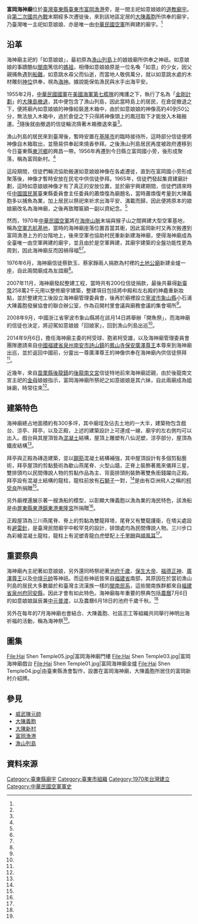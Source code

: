{{coord|22.792763|121.191978|display=title}}
{{東亞廟宇
| name = 富岡海神廟
| img = File:Hai Shen Temple02.jpg
| img_capt = 富岡海神廟
| image_width = 250px
| location = {{ROC-TWN}}臺東縣臺東市富岡里松江路一段316巷17弄1號
| god =如意娘娘
| type = 
| struct = 磚造建築
| open_year =1970年（現址）
| cere_date =農曆7月6日如意娘娘誕辰
| cultural_collection= 良好
|}}
'''富岡海神廟'''位於[[臺灣|臺灣]][[臺東縣|臺東縣]][[臺東市|臺東市]][[富岡漁港|富岡漁港]]旁，是一間主祀如意娘娘的[[道教|道教]][[廟宇|廟宇]]。自[[第二次國共內戰|第二次國共內戰]]末期經多次遷徙後，來到該地區定居的[[大陳義胞|大陳義胞]]所供奉的廟宇，乃臺灣唯一主祀如意娘娘、亦是唯一由[[中華民國空軍|中華民國空軍]]所興建的廟宇。<ref name="臺灣海洋教育中心"/>

== 沿革 ==
海神廟主祀的「如意娘娘」，最初原為[[漁山列島|漁山列島]]上的娘娘廟所供奉之神祇。如意娘娘的事蹟酷似[[閩南|閩南]]篤信的[[媽祖|媽祖]]，相傳如意娘娘原是一位名喚「如意」的少女，因父親捕魚遇到[[船難|船難]]，如意跳水尋父而仙逝，而當地人敬佩萬分，就以如意跳水處的木材雕刻[[神位|神位]]供奉，視為[[海神|海神]]。據說能保佑漁民與水手出海平安。

1955年2月，[[中華民國國軍|中華民國國軍]]在[[美國海軍|美國海軍]][[第七艦隊|第七艦隊]]的掩護之下，執行了名為「[[金剛計劃|金剛計劃]]」的[[大陳島撤退|大陳島撤退]]，其中便包含了漁山列島，因此當時島上的居民，在倉促撤退之下，便將廟內如意娘娘的神像給裝進木箱中，由於如意娘娘的神像高約40到50公分，無法放入木箱中，過於倉促之下只得將神像頭上的鳳冠取下才能放入木箱搬運。<ref name="大紀元"/>隨後就由撤退的信徒輪流揹著木箱撤退來臺<ref name="教育大市集"/>。

漁山列島的居民來到臺灣後，暫時安置在[[基隆市|基隆市]]的臨時接待所，這時部分信徒便將神像自木箱取出，並簡易供奉起來燒香參拜。之後漁山列島居民再度被政府遷移到今日臺東縣[[東河鄉_(臺灣)|東河鄉]]的興昌一帶。1956年再遷到今日縣立富岡國小旁，後形成聚落，稱為富岡新村。<ref name="臺東大學"/>

這段期間，信徒們輪流協助搬運如意娘娘神像在各處遷徙，直到在富岡國小旁形成聚落後，神像才暫時安放在民宅中供信徒參拜。1965年，信徒們發起集資建廟計劃，這時如意娘娘神像才有了真正的安放位置，並於廟宇興建期間，信徒們請來時任[[中國國民黨|中國國民黨]]臺東縣委員會主任委員的蕭煥復為廟題名，當時蕭煥復考量到大陳義胞多以捕魚為業，加上居民以祭祀來祈求出海平安、滿載而歸，因此便將原本的娘娘廟改名為海神廟，之後再致贈匾額一副以資紀念。<ref name="臺東大學"/>

然而，1970年[[中華民國空軍|中華民國空軍]]將在[[海岸山脈|海岸山脈]]末端與猴子山之間興建大型空軍基地，稱為[[空軍志航基地|空軍志航基地]]，當時的海神廟座落位置首當其衝，因此富岡新村又再次搬遷到富岡漁港上方的台階地上，後來空軍也協助村民重新新建海神廟，使得海神廟成為全臺唯一由空軍興建的廟宇，並且由於是空軍興建，其廟宇建築的全盤功能性更為周到，因此海神廟反而因禍得福<ref name="教育大市集"/><ref name="臺灣海洋教育中心"/>。

1976年6月，海神廟信徒蔡欽玉、蔡家錚兩人捐款為村裡的[[土地公廟|土地公廟]]新建金爐一座，自此兩間廟成為友誼廟<ref name="中研院"/>。

2007年11月，海神廟發起整建工程，當時共有200位信徒捐款，最後共募得[[新臺幣|新臺幣]]258萬2千元用以整修廟宇建築，整建項目包括將中殿和左右殿的神龕重新妝點，並於整建完工後設立海神廟管理委員會，後再於廟裡設立[[寧波市|寧波市]][[象山縣|象山縣]]小石浦大陳義胞發展協會的聯合辦公室，作為召開村里會議與廟務會議的集會場所<ref name="臺東大學"/>。

2008年9月，中國浙江省寧波市象山縣將在該月14日將舉辦「開魚祭」，而海神廟的信徒也決定，將迎駕如意娘娘「回娘家」，回到漁山列島出巡<ref name="大紀元"/>。

2014年9月6日，擔任海神廟主委的柯受球、胞弟柯受雄，以及海神廟管理委員會團隊邀請來自[[中國|中國]][[福建省|福建省]][[南安市|泉州南安市]][[詩山鎮|詩山鎮]]的[[鳳山寺(南安)|鳳山寺]][[保安廣澤尊王|保安廣澤尊王]]本尊來到海神廟出巡，並於返回中國前，分靈出一尊廣澤尊王的神像供奉在海神廟內供信徒祭拜<ref name="更生日報"/>。

近幾年，來自[[苗栗縣|苗栗縣]][[後龍鎮_(台灣)|後龍鎮]]的[[後龍南文宮|後龍南文宮]]信徒特地前來海神廟認親，由於後龍南文宮主祀的[[金母|金母]]娘娘指示，富岡海神廟所祭祀之如意娘娘是其六妹，自此兩廟成為姐妹廟，時常往來<ref name="教育大市集"/>。

== 建築特色 ==
海神廟總占地面積約有300多坪，其中廟埕及佔去土地的一大半，建築物包含戲台、涼亭、拜亭，以及正殿，上述的建築設計上可連成一線，廟宇的左右側均可以出入。戲台與其屋頂皆為[[混凝土|混凝土]]結構，屋頂上雕塑有八仙泥塑，涼亭部分，屋頂為鐵皮結構<ref name="教育大市集"/>。

拜亭與正殿為磚造建築，並以[[鋼筋|鋼筋]]混凝土結構補強，其中屋頂設計有多個剪黏藝術，拜亭屋頂的剪黏藝術為歇山燕尾脊、火型山牆，正脊上裝飾著鳳來儀拜三星，雙排頭均以民間傳說人物的剪黏作品為主、背面排頭則裝飾著雙魚銜錢躍向正殿。拜亭設有混凝土結構的龍柱，龍柱前放有[[石獅子|石獅子]]一對，<ref name="教育大市集"/>是由有亞洲飛人之稱的[[柯受良|柯受良]]所捐贈<ref name="中研院"/>。

另外廟裡還展示著一艘漁船的模型，以彰顯大陳義胞以漁為業的海民特色，該漁船是由[[屏東縣|屏東縣]][[東港鎮_(臺灣)|東港鎮]][[東港東隆宮|東港東隆宮]]所捐贈<ref name="中研院"/>。

正殿屋頂為三川燕尾脊、脊上的剪黏為雙龍拜塔，尾脊又有雙龍護衛，在塔尖處設有[[避雷針|避雷針]]，是臺灣民間廟宇中較罕見的設計，排頭處均為民間傳說人物。三川步口為彩繪混凝土龍柱，龍柱上有泥塑青龍白虎壁配上[[千里眼|千里眼]]與[[順風耳|順風耳]]<ref name="教育大市集"/>。

== 重要祭典 ==
海神廟內主祀著如意娘娘，另外還同時祭祀著[[池府千歲|池府千歲]]、[[保生大帝|保生大帝]]、[[福德正神|福德正神]]、[[廣澤尊王|廣澤尊王]]以及[[中壇元帥|中壇元帥]]等神祇。而這些神祇皆來自[[福建省|福建省]]南部，其原因在於當初漁山列島的居民大多數屬於和臺灣主流漢族一樣的[[閩南民系|閩南民系]]，這些閩南族群都來自[[福建省|福建省]][[泉州府|泉州府]][[同安縣|同安縣]]，因此才會有如此特色。海神廟每年重要的祭典包括[[農曆|農曆]]7月6日的如意娘娘誕辰兼[[中元普渡|中元普渡]]，以及農曆6月18日的池府千歲千秋。<ref name="教育大市集"/>

另外在每年的7月海神廟也會結合、大陳義胞、社區志工等組織共同舉行神明出海祈福的活動，稱為海神祭<ref name="水保局"/>。

== 圖集 ==
<gallery>
File:Hai Shen Temple05.jpg|富岡海神廟門樓
File:Hai Shen Temple03.jpg|富岡海神廟戲台
File:Hai Shen Temple01.jpg|富岡海神廟金爐
File:Hai Shen Temple04.jpg|由臺東縣漁會製作，設置在富岡海神廟，大陳義胞所居住的富岡新村介紹牌。
</gallery>

== 參見 ==
* [[威武陳元帥|威武陳元帥]]
* [[大陳義胞|大陳義胞]]
* [[大陳新村|大陳新村]]
* [[富岡漁港|富岡漁港]]
* [[漁山列島|漁山列島]]

== 資料來源 ==
{{reflist|refs=
<ref name="教育大市集">{{Cite web|language=zh-tw|url=https://market.cloud.edu.tw/content/local/taidon/fuhin/tem/tdc16.htm|title=海神廟|author=|publisher=教育大市集|date=|accessdate=2017-02-10}}</ref>

<ref name="中研院">{{Cite web|language=zh-tw|url=http://ndweb.iis.sinica.edu.tw/TWM/Public/content/story/collectable.jsp?pk=523|title=台東富岡漁山新村海神廟|author=|publisher=中央研究院社會學研究所|date=|accessdate=2017-02-10|archive-date=2020-09-18|archive-url=https://web.archive.org/web/20200918180326/https://ndweb.iis.sinica.edu.tw/TWM/Public/content/story/collectable.jsp?pk=523|dead-url=no}}</ref>

<ref name="更生日報">{{Cite web|language=zh-tw|url=http://www.ksnews.com.tw/index.php/news/detail/0000646080|title=富岡海神廟迎廣澤尊王|author=蕭道田|publisher=更生日報|date=2014-09-07|accessdate=2017-02-10|archive-date=2021-05-05|archive-url=https://web.archive.org/web/20210505144730/http://www.ksnews.com.tw/index.php/news/detail/0000646080|dead-url=no}}</ref>

<ref name="水保局">{{Cite web|language=zh-tw|url=http://rural.swcb.gov.tw/Rural/Detail/557|title=富岡社區|author=|publisher=行政院農業委員會水土保持局|date=|accessdate=2017-02-10}}{{Dead link}}</ref>

<ref name="臺東大學">{{Cite web|language=zh-tw|url=http://amadis.lib.nttu.edu.tw/paperupload/uploadfile/20127241140244.pdf|title=臺東三處大陳新村的聚落發展與生活方式|author=黃瑞貞|publisher=國立臺東大學|date=2012-07|accessdate=2017-02-10|archive-date=2021-05-05|archive-url=https://web.archive.org/web/20210505150605/http://amadis.lib.nttu.edu.tw/paperupload/uploadfile/20127241140244.pdf|dead-url=no}}</ref>

<ref name="大紀元">{{Cite web|language=zh-tw|url=http://www.epochtimes.com/b5/8/9/8/n2256254.htm|title=逃難離鄉半世紀 村民陪同如意娘娘風光返鄉|author=盧太城|publisher=大紀元|date=2008-09-08|accessdate=2017-02-10|archive-date=2020-07-26|archive-url=https://web.archive.org/web/20200726165004/https://www.epochtimes.com/b5/8/9/8/n2256254.htm|dead-url=no}}</ref>

<ref name="臺灣海洋教育中心">{{Cite web|language=zh-tw|url=http://tmec.ntou.edu.tw/ezfiles/31/1031/img/724/196343159.pdf|title=媽祖 王爺多元多典故的台灣海神系統|author=郭兆偉|publisher=臺灣海洋教育中心|date=2016-11-28|accessdate=2017-02-10|archive-url=https://web.archive.org/web/20170211155942/http://tmec.ntou.edu.tw/ezfiles/31/1031/img/724/196343159.pdf|archive-date=2017-02-11|dead-url=yes}}</ref>

}}

{{commonscat|Fugang Hai Shen Temple}}
{{DEFAULTSORT:富岡海神廟}}
[[Category:臺東縣廟宇|Category:臺東縣廟宇]]
[[Category:臺東市組織|Category:臺東市組織]]
[[Category:1970年台灣建立|Category:1970年台灣建立]]
[[Category:中華民國空軍軍史|Category:中華民國空軍軍史]]